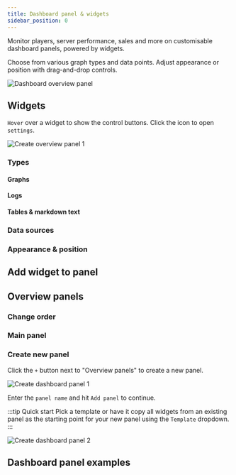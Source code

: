 ```yaml
---
title: Dashboard panel & widgets
sidebar_position: 0
---
```


Monitor players, server performance, sales and more on customisable dashboard panels, powered by widgets. 

Choose from various graph types and data points.
Adjust appearance or position with drag-and-drop controls.

![Dashboard overview panel](/img/dashboard/dashboard_panel/overview_panel_1.jpg)

## Widgets

`Hover` over a widget to show the control buttons. Click the <icon icon="fa-solid fa-gear" size="md" /> icon to open `settings`.



![Create overview panel 1](/img/dashboard/dashboard_panel/dashboard_panel_widget_controls.jpeg)



### Types

#### Graphs

#### Logs

#### Tables & markdown text


### Data sources

### Appearance & position




## Add widget to panel
## Overview panels


### Change order



### Main panel

### Create new panel
Click the `+` button next to "Overview panels" to create a new panel.

![Create dashboard panel 1](/img/dashboard/dashboard_panel/create_panel_1.jpg)

Enter the `panel name` and hit `Add panel` to continue.

:::tip Quick start
Pick a template or have it copy all widgets from an existing panel as the starting point for your new panel using the `Template` dropdown.
:::

![Create dashboard panel 2](/img/dashboard/dashboard_panel/create_panel_2.jpg)


## Dashboard panel examples
